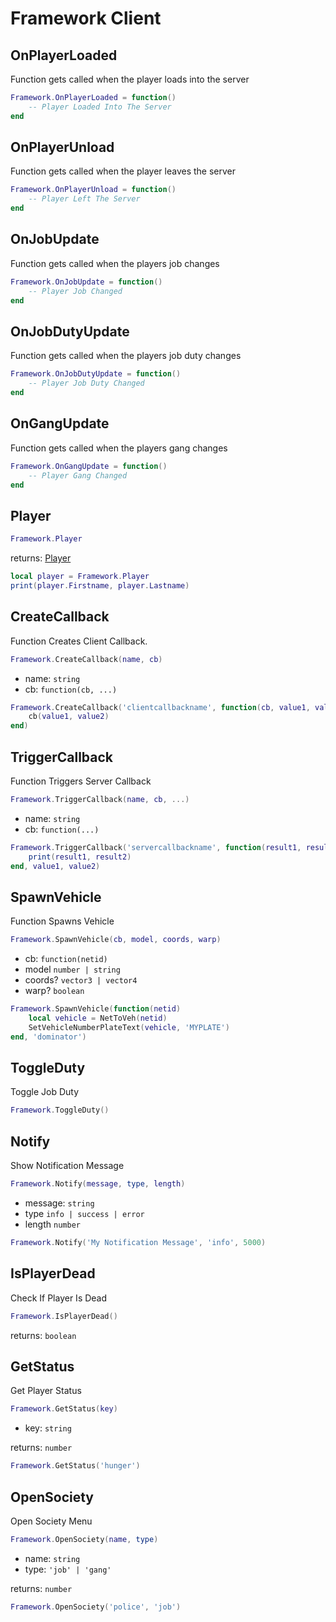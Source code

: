 # Framework Client

## OnPlayerLoaded

Function gets called when the player loads into the server

```lua
Framework.OnPlayerLoaded = function()
    -- Player Loaded Into The Server
end
```

## OnPlayerUnload

Function gets called when the player leaves the server

```lua
Framework.OnPlayerUnload = function()
    -- Player Left The Server
end
```

## OnJobUpdate

Function gets called when the players job changes

```lua
Framework.OnJobUpdate = function()
    -- Player Job Changed
end
```

## OnJobDutyUpdate

Function gets called when the players job duty changes

```lua
Framework.OnJobDutyUpdate = function()
    -- Player Job Duty Changed
end
```

## OnGangUpdate

Function gets called when the players gang changes

```lua
Framework.OnGangUpdate = function()
    -- Player Gang Changed
end
```

## Player

```lua
Framework.Player
```

returns: [Player](/bridge/framework/player)

```lua
local player = Framework.Player
print(player.Firstname, player.Lastname)
```

## CreateCallback

Function Creates Client Callback.

```lua
Framework.CreateCallback(name, cb)
```

- name: `string`
- cb: `function(cb, ...)`

```lua
Framework.CreateCallback('clientcallbackname', function(cb, value1, value2)
    cb(value1, value2)
end)
```

## TriggerCallback

Function Triggers Server Callback

```lua
Framework.TriggerCallback(name, cb, ...)
```

- name: `string`
- cb: `function(...)`

```lua
Framework.TriggerCallback('servercallbackname', function(result1, result2)
    print(result1, result2)
end, value1, value2)
```

## SpawnVehicle

Function Spawns Vehicle

```lua
Framework.SpawnVehicle(cb, model, coords, warp)
```

- cb: `function(netid)`
- model `number | string`
- coords? `vector3 | vector4`
- warp? `boolean`

```lua
Framework.SpawnVehicle(function(netid)
    local vehicle = NetToVeh(netid)
    SetVehicleNumberPlateText(vehicle, 'MYPLATE')
end, 'dominator')
```

## ToggleDuty

Toggle Job Duty

```lua
Framework.ToggleDuty()
```

## Notify

Show Notification Message

```lua
Framework.Notify(message, type, length)
```

- message: `string`
- type `info | success | error`
- length `number`

```lua
Framework.Notify('My Notification Message', 'info', 5000)
```

## IsPlayerDead

Check If Player Is Dead

```lua
Framework.IsPlayerDead()
```

returns: `boolean`

## GetStatus

Get Player Status

```lua
Framework.GetStatus(key)
```

- key: `string` 

returns: `number`

```lua
Framework.GetStatus('hunger')
```

## OpenSociety

Open Society Menu

```lua
Framework.OpenSociety(name, type)
```

- name: `string`
- type: `'job' | 'gang'`

returns: `number`

```lua
Framework.OpenSociety('police', 'job')
```